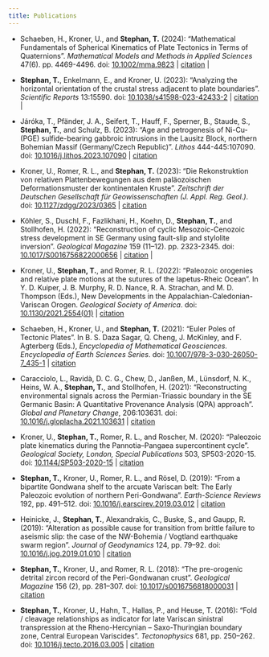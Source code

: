 ```yaml
---
title: Publications
---
```


-   Schaeben, H., Kroner, U., and **Stephan, T.** (2024): "Mathematical Fundamentals of Spherical Kinematics of Plate Tectonics in Terms of Quaternions". *Mathematical Models and Methods in Applied Sciences* 47(6). pp. 4469-4496. doi: [10.1002/mma.9823](https://doi.org/10.1002/mma.9823) \| [citation](/publications/Schaeben2024_MMAS.bib) \| [<i class="bi bi-file-pdf-fill"></i>](publications/Schaeben2024_MMAS.pdf)

-   **Stephan, T.**, Enkelmann, E., and Kroner, U. (2023): "Analyzing the horizontal orientation of the crustal stress adjacent to plate boundaries". *Scientific Reports* 13:15590. doi: [10.1038/s41598-023-42433-2](https://doi.org/10.1038/s41598-023-42433-2) \| [citation](publications/Stephan2023_SciRep.bib) \| [<i class="bi bi-file-pdf-fill"></i>](publications/Stephan2023_SciRep.pdf)

-   Járóka, T., Pfänder, J. A., Seifert, T., Hauff, F., Sperner, B., Staude, S., **Stephan, T.**, and Schulz, B. (2023): "Age and petrogenesis of Ni-Cu-(PGE) sulfide-bearing gabbroic intrusions in the Lausitz Block, northern Bohemian Massif (Germany/Czech Republic)". *Lithos* 444-445:107090. doi: [10.1016/j.lithos.2023.107090](https://doi.org/10.1016/j.lithos.2023.107090) \| [citation](publications/Jaroka2023_LITHOS.bib.bib)

-   Kroner, U., Romer, R. L., and **Stephan, T.** (2023): "Die Rekonstruktion von relativen Plattenbewegungen aus dem paläozoischen Deformationsmuster der kontinentalen Kruste". *Zeitschrift der Deutschen Gesellschaft für Geowissenschaften (J. Appl. Reg. Geol.)*. doi: [10.1127/zdgg/2023/0365](https://doi.org/10.1127/zdgg/2023/0365) \| [citation](publications/Kroner2023_ZDGG.bib)

-   Köhler, S., Duschl, F., Fazlikhani, H., Koehn, D., **Stephan, T.**, and Stollhofen, H. (2022): "Reconstruction of cyclic Mesozoic-Cenozoic stress development in SE Germany using fault-slip and stylolite inversion". *Geological Magazine* 159 (11–12). pp. 2323-2345. doi: [10.1017/S0016756822000656](https://doi.org/10.1017/S0016756822000656) \| [citation](publications/Koehler2022_GeoMag.bib)  \| [<i class="bi bi-file-pdf-fill"></i>](publications/Koehler2022_GeoMag.pdf)

-   Kroner, U., **Stephan, T.**, and Romer, R. L. (2022): "Paleozoic orogenies and relative plate motions at the sutures of the Iapetus-Rheic Ocean". In Y. D. Kuiper, J. B. Murphy, R. D. Nance, R. A. Strachan, and M. D. Thompson (Eds.), New Developments in the Appalachian-Caledonian-Variscan Orogen. *Geological Society of America*. doi: [10.1130/2021.2554(01)](https://doi.org/10.1130/2021.2554(01)) \| [citation](publications/Kroner2022_GSA.bib)

-   Schaeben, H., Kroner, U., and **Stephan, T.** (2021): "Euler Poles of Tectonic Plates". In B. S. Daza Sagar, Q. Cheng, J. McKinley, and F. Agterberg (Eds.), *Encyclopedia of Mathematical Geosciences. Encyclopedia of Earth Sciences Series*. doi: [10.1007/978-3-030-26050-7_435-1](https://doi.org/10.1007/978-3-030-26050-7_435-1) \| [citation](publications/Schaeben2022_Springer.bib)

-   Caracciolo, L., Ravidà, D. C. G., Chew, D., Janßen, M., Lünsdorf, N. K., Heins, W. A., **Stephan, T.**, and Stollhofen, H. (2021): "Reconstructing environmental signals across the Permian-Triassic boundary in the SE Germanic Basin: A Quantitative Provenance Analysis (QPA) approach". *Global and Planetary Change*, 206:103631. doi: [10.1016/j.gloplacha.2021.103631](https://doi.org/10.1016/j.gloplacha.2021.103631) \| [citation](publications/Carraciolo2021_GPC.bib)

-   Kroner, U., **Stephan, T.**, Romer, R. L., and Roscher, M. (2020): "Paleozoic plate kinematics during the Pannotia–Pangaea supercontinent cycle". *Geological Society, London, Special Publications* 503, SP503-2020-15. doi: [10.1144/SP503-2020-15](https://doi.org/10.1144/SP503-2020-15) \| [citation](publications/Kroner2020_GS.bib)

-   **Stephan, T.**, Kroner, U., Romer, R. L., and Rösel, D. (2019): "From a bipartite Gondwana shelf to the arcuate Variscan belt: The Early Paleozoic evolution of northern Peri-Gondwana". *Earth-Science Reviews* 192, pp. 491–512. doi: [10.1016/j.earscirev.2019.03.012](https://doi.org/10.1016/j.earscirev.2019.03.012) \| [citation](publications/Stephan2019_ESR.bib)

-   Heinicke, J., **Stephan, T.**, Alexandrakis, C., Buske, S., and Gaupp, R. (2019): "Alteration as possible cause for transition from brittle failure to aseismic slip: the case of the NW-Bohemia / Vogtland earthquake swarm region". *Journal of Geodynamics* 124, pp. 79–92. doi: [10.1016/j.jog.2019.01.010](https://doi.org/10.1016/j.jog.2019.01.010) \| [citation](publications/Heinicke2019_JG.bib)

-   **Stephan, T.**, Kroner, U., and Romer, R. L. (2018): "The pre-orogenic detrital zircon record of the Peri-Gondwanan crust". *Geological Magazine* 156 (2), pp. 281–307. doi: [10.1017/s0016756818000031](https://doi.org/10.1017/s0016756818000031) \| [citation](publications/Stephan2019_GeolMag.bib)

-   **Stephan, T.**, Kroner, U., Hahn, T., Hallas, P., and Heuse, T. (2016): "Fold / cleavage relationships as indicator for late Variscan sinistral transpression at the Rheno-Hercynian – Saxo-Thuringian boundary zone, Central European Variscides". *Tectonophysics* 681, pp. 250–262. doi: [10.1016/j.tecto.2016.03.005](https://doi.org/10.1016/j.tecto.2016.03.005) \| [citation](publications/Stephan2016_TECTONO.bib)
